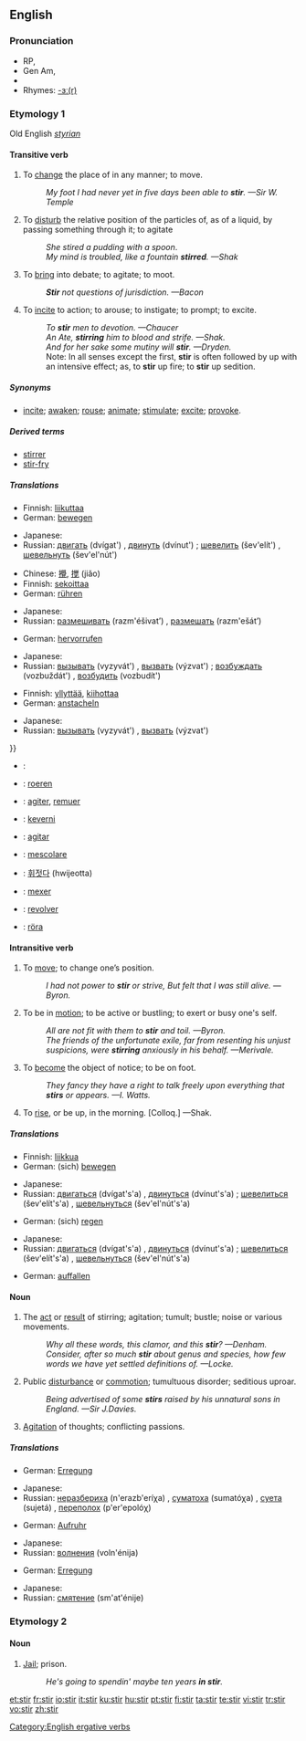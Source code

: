 ==English==

===Pronunciation===
* RP, {{IPA|/stɜː/}}
* Gen Am, {{IPA|/stɜːr/}}
*{{audio|en-us-stir.ogg|Audio (US)}}
*Rhymes: [[Rhymes:English:-ɜː(r)|-ɜː(r)]]

===Etymology 1===
Old English ''[[styrian]]''

====Transitive verb====
{{rfc-trverb|Transitive verb}}
{{en-verb|stirs|stirring|stirred}}

# To [[change]] the place of in any manner; to move.
#:''My foot I had never yet in five days been able to '''stir'''. —Sir W. Temple''
# To [[disturb]] the relative position of the particles of, as of a liquid, by passing something through it; to agitate
#:''She stired a pudding with a spoon''.
#:''My mind is troubled, like a fountain '''stirred'''. —Shak''
# To [[bring]] into debate; to agitate; to moot.
#:'''''Stir''' not questions of jurisdiction. —Bacon''
# To [[incite]] to action; to arouse; to instigate; to prompt; to excite.
#:''To '''stir''' men to devotion. —Chaucer''
#:''An Ate, '''stirring''' him to blood and strife. —Shak.''
#:''And for her sake some mutiny will '''stir'''. —Dryden.''
#:Note: In all senses except the first, '''stir''' is often followed by up with an intensive effect; as, to '''stir''' up fire; to '''stir''' up sedition.

=====Synonyms=====
* {{sense|to move}} [[incite]]; [[awaken]]; [[rouse]]; [[animate]]; [[stimulate]]; [[excite]]; [[provoke]].

=====Derived terms=====
* [[stirrer]]
* [[stir-fry]]

=====Translations=====
{{trans-top|To change the place of in any manner; to move}}
*Finnish: [[liikuttaa]]
*German: [[bewegen]]
{{trans-mid}}
* Japanese: {{t|ja|sc=Jpan|動かす|tr=ugokasu}}
*Russian: [[двигать]] (dvígat') {{impf}}, [[двинуть]] (dvínut') {{pf}}; [[шевелить]] (šev'elít') {{impf}}, [[шевельнуть]] (šev'el'nút') {{pf}}
{{trans-bottom}}

{{trans-top|To disturb the relative position of the particles of}}
*Chinese: [[攪]], [[搅]] (jiǎo)
*Finnish: [[sekoittaa]]
*German: [[rühren]]
{{trans-mid}}
* Japanese: {{t|ja|sc=Jpan|掻き混ぜる|tr=kaki-mazeru}}
*Russian: [[размешивать]] (razm'éšivat’) {{impf}}, [[размешать]] (razm'ešát’) {{pf}}
{{trans-bottom}}

{{trans-top|To bring into debate; to agitate; to moot}}
*German: [[hervorrufen]]
{{trans-mid}}
* Japanese: {{t|ja|sc=Jpan|扇動する|tr=sendō suru}}
*Russian: [[вызывать]] (vyzyvát') {{impf}}, [[вызвать]] (výzvat') {{pf}}; [[возбуждать]] (vozbuždát') {{impf}}, [[возбудить]] (vozbudít') {{pf}}
{{trans-bottom}}

{{trans-top|To incite to action; to arouse; to instigate; to prompt; to excite}}
*Finnish: [[yllyttää]], [[kiihottaa]]
*German: [[anstacheln]]
{{trans-mid}}
* Japanese: {{t|ja|sc=Jpan|かき立てる|tr=kakitateru}}
*Russian: [[вызывать]] (vyzyvát') {{impf}}, [[вызвать]] (výzvat') {{pf}}
{{trans-bottom}}

{{checktrans-top}}}}
*{{ttbc|Arabic}}: {{ARchar|[[مزج]]}} {{unicode|(mázaja)}}
*{{ttbc|Dutch}}: [[roeren]]
*{{ttbc|French}}: [[agiter]], [[remuer]]
*{{ttbc|Hungarian}}: [[keverni]]
*{{ttbc|Ido}}: [[agitar]]
*{{ttbc|Italian}}: [[mescolare]]
{{trans-mid}}
*{{ttbc|Korean}}: [[휘젓다]] (hwijeotta)
*{{ttbc|Portuguese}}: [[mexer]]
*{{ttbc|Spanish}}: [[revolver]]
*{{ttbc|Swedish}}: [[röra]]
{{trans-bottom}}

====Intransitive verb====
{{en-verb|stirs|stirring|stirred}}

# To [[move]]; to change one’s position.
#:''I had not power to '''stir''' or strive, But felt that I was still alive. —Byron.''
# To be in [[motion]]; to be active or bustling; to exert or busy one's self.
#:''All are not fit with them to '''stir''' and toil. —Byron.''
#:''The friends of the unfortunate exile, far from resenting his unjust suspicions, were '''stirring''' anxiously in his behalf. —Merivale.''
# To [[become]] the object of notice; to be on foot.
#:''They fancy they have a right to talk freely upon everything that '''stirs''' or appears. —I. Watts.''
# To [[rise]], or be up, in the morning. [Colloq.] —Shak.

=====Translations=====
{{trans-top|To move; to change one’s position}}
*Finnish: [[liikkua]]
*German: (sich) [[bewegen]]
{{trans-mid}}
* Japanese: {{t|ja|sc=Jpan|動く|tr=ugoku}}
*Russian: [[двигаться]] (dvígat's'a) {{impf}}, [[двинуться]] (dvínut's'a) {{pf}}; [[шевелиться]] (šev'elít's'a) {{impf}}, [[шевельнуться]] (šev'el'nút's'a) {{pf}}
{{trans-bottom}}

{{trans-top|To be in motion}}
*German: (sich) [[regen]]
{{trans-mid}}
* Japanese: {{t|ja|sc=Jpan|動き回る|tr=ugoki-mawaru}}
*Russian: [[двигаться]] (dvígat's'a) {{impf}}, [[двинуться]] (dvínut's'a) {{pf}}; [[шевелиться]] (šev'elít's'a) {{impf}}, [[шевельнуться]] (šev'el'nút's'a) {{pf}}
{{trans-bottom}}

{{trans-top|To become the object of notice; to be on foot}}
*German: [[auffallen]]
{{trans-mid}}
{{trans-bottom}}

{{trans-top|To rise, or be up, in the morning}}
{{trans-mid}}
{{trans-bottom}}

====Noun====
{{en-noun|s|-}}

# The [[act]] or [[result]] of stirring; agitation; tumult; bustle; noise or various movements.
#:''Why all these words, this clamor, and this '''stir'''? —Denham.''
#:''Consider, after so much '''stir''' about genus and species, how few words we have yet settled definitions of. —Locke.''
# Public [[disturbance]] or [[commotion]]; tumultuous disorder; seditious uproar.
#:''Being advertised of some '''stirs''' raised by his unnatural sons in England. —Sir J.Davies.''
# [[agitation|Agitation]] of thoughts; conflicting passions.

=====Translations=====
{{trans-top|The act or result of stirring}}
*German: [[Erregung]]
{{trans-mid}}
* Japanese: {{t|ja|sc=Jpan|撹拌|tr=kakuhan}}
*Russian: [[неразбериха]] (n'erazb'eríχa) {{f}}, [[суматоха]] (sumatóχa) {{f}}, [[суета]] (sujetá) {{f}}, [[переполох]] (p'er'epolóχ) {{m}}
{{trans-bottom}}

{{trans-top|Public disturbance or commotion}}
*German: [[Aufruhr]]
{{trans-mid}}
* Japanese: {{t|ja|sc=Jpan|騒動|tr=sōdō}}
*Russian: [[волнения]] (voln'énija) {{p}}
{{trans-bottom}}

{{trans-top|Agitation of thoughts; conflicting passions}}
*German: [[Erregung]]
{{trans-mid}}
* Japanese: {{t|ja|sc=Jpan|騒動|tr=sōdō}}
*Russian: [[смятение]] (sm'at'énije) {{n}}
{{trans-bottom}}

[[Category:English ergative verbs]]

===Etymology 2===
{{ety-stub}}

====Noun====
{{en-noun|-}}

# {{slang}} [[jail|Jail]]; prison.
#: ''He's going to spendin' maybe ten years '''in stir'''.''



[[et:stir]]
[[fr:stir]]
[[io:stir]]
[[it:stir]]
[[ku:stir]]
[[hu:stir]]
[[pt:stir]]
[[fi:stir]]
[[ta:stir]]
[[te:stir]]
[[vi:stir]]
[[tr:stir]]
[[vo:stir]]
[[zh:stir]]